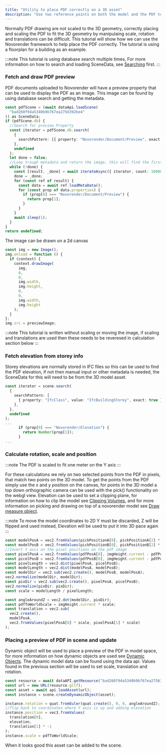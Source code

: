 ```yaml
---
title: "Utility to place PDF correctly on a 3D asset"
description: "Use two reference points on both the model and the PDF to place and scale the PDF in 3D space"
---
```



Normally PDF drawing are not scaled to the 3D geometry, correctly placing and scaling the PDF to fit the 3D geometry
by manipulaing scale, rotation and translations can be difficult. This tutorial will show how we can use the Novorender framework
to help place the PDF correctly. The tutorial is using a floorplan for a building as an example.

:::note
This tutorial is using database search multiple times, For more information on how to search and loading SceneData, see [Searching](./searching) first.
:::

### Fetch and draw PDF preview

PDF documents uploaded to Novorender will have a preview property that can be used to display the PDF as an image.
This image can be found by using database search and getting the metadata.

```typescript
const pdfScene = (await dataApi.loadScene(
  "bad260f94a5340b9b767ea2756392be4"
)) as SceneData;
if (pdfScene.db) {
  //Search for preview Property
  const iterator = pdfScene.db.search(
    {
      searchPattern: [{ property: "Novorender/Document/Preview", exact: true }],
    },
    undefined
  );
  let done = false;
  //Loop trough metadata and return the image, this will find the first PDF preview if there are several in the same scene
  while (!done) {
    const [result, _done] = await iterateAsync({ iterator, count: 10000 });
    done = _done;
    for (const ref of result) {
      const data = await ref.loadMetaData();
      for (const prop of data.properties) {
        if (prop[0] === "Novorender/Document/Preview") {
          return prop[1];
        }
      }
    }
    await sleep(1);
  }
}
return undefined;
```

The image can be drawn on a 2d canvas

```typescript
const img = new Image();
img.onload = function () {
  if (context) {
    context.drawImage(
      img,
      0,
      0,
      img.width,
      img.height,
      0,
      0,
      img.width,
      img.height
    );
  }
};
img.src = previewImage;
```

:::note
This tutorial is written without scaling or moving the image, if scaling and translations are used then these needs to be reveresed in
calculation section below
:::

### Fetch elevation from storey info

Storey elevations are normally stored in IFC files so this can be used to find the PDF elevation,
if not then manual input or other metadata is needed, the SceneData for this will need to be from the 3D model asset.

```typescript
const iterator = scene.search(
  {
    searchPattern: [
      { property: "IfcClass", value: "IfcBuildingStorey", exact: true },
    ],
  },
  undefined
);
...
      if (prop[0] === "Novorender/Elevation") {
        return Number(prop[1]);
      }
...
```

### Calculate rotation, scale and position

:::note
The PDF is scaled to fit one meter on the Y axis
:::

For these calculations we rely on two selected points from the PDF in pixels, that match two points on the 3D model.
To get the points from the PDF simply use the x and y position on the canvas, for points in the 3D model a top down
orthographic camera can be used with the pick() functionality on the webgl view. Elevation can be used to set a clipping plane,
for information on how to clip the model see [Clipping Volumes](./clipping_volumes), and for more information on
picking and drawing on top of a novorender model see [Draw measure object](./drawing2D).

:::note
To move the model coordinates to 2D Y must be discarded, Z will be flipped and used instead,
Elevation will be used to put it into 3D pace again
:::

```typescript
const modelPosA = vec2.fromValues(pickPositionA[0], pickPositionA[2] * -1);
const modelPosB = vec2.fromValues(pickPositionB[0], pickPositionB[2] * -1);
//Invert Y axis on the pixel positions on the pdf image
const pixelPosA = vec2.fromValues(pdfPosA[0], imgHeight.current - pdfPosA[1]);
const picelPosB = vec2.fromValues(pdfPosB[0], imgHeight.current - pdfPosB[1]);
const pixelLength = vec2.dist(pixelPosA, picelPosB);
const modelLength = vec2.dist(modelPosA, modelPosB);
const modelDir = vec2.sub(vec2.create(), modelPosB, modelPosA);
vec2.normalize(modelDir, modelDir);
const pixDir = vec2.sub(vec2.create(), pixelPosA, picelPosB);
vec2.normalize(pixDir, pixDir);
const scale = modelLength / pixelLength;

const angleAroundZ = vec2.dot(modelDir, pixDir);
const pdfToWorldScale = imgHeight.current * scale;
const translation = vec2.sub(
  vec2.create(),
  modelPosA,
  vec2.fromValues(pixelPosA[0] * scale, pixelPosA[1] * scale)
);
```

### Placing a preview of PDF in scene and update

Dynamic object will be used to place a preview of the PDF in model space, for more information on how dynamic objects are used
see [Dynamic Objects](./dynamic_objects). The dynamic model data can be found using the data api. Values found in the previous
section will be used to set scale, translation and rotation.

```typescript
const resource = await dataAPI.getResource("bad260f94a5340b9b767ea2756392be4");
const url = new URL(resource.gltf);
const asset = await api.loadAsset(url);
const instance = scene.createDynamicObject(asset);

instance.rotation = quat.fromEuler(quat.create(), 0, 0, angleAroundZ);
//flip back to coordinates where Y axis is up and adding elevation
instance.position = vec3.fromValues(
  translation[0],
  elevation,
  translation[1] * -1
);
instance.scale = pdfToWorldScale;
```

When it looks good this asset can be added to the scene.
